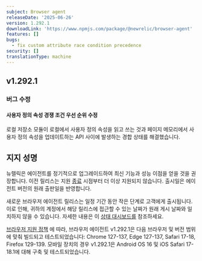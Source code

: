 ```yaml
---
subject: Browser agent
releaseDate: '2025-06-26'
version: 1.292.1
downloadLink: 'https://www.npmjs.com/package/@newrelic/browser-agent'
features: []
bugs:
  - fix custom attribute race condition precedence
security: []
translationType: machine
---
```


## v1.292.1

### 버그 수정

#### 사용자 정의 속성 경쟁 조건 우선 순위 수정

로컬 저장소 모듈이 로컬에서 사용자 정의 속성을 읽고 쓰는 것과 페이지 메모리에서 사용자 정의 속성을 업데이트하는 API 사이에 발생하는 경합 상태를 해결했습니다.

## 지지 성명

뉴렐릭은 에이전트를 정기적으로 업그레이드하여 최신 기능과 성능 이점을 얻을 것을 권장합니다. 이전 릴리스는 지원 [종료](https://docs.newrelic.com/docs/browser/browser-monitoring/getting-started/browser-agent-eol-policy/) 시점부터 더 이상 지원되지 않습니다. 출시일은 에이전트 버전의 원래 출판일을 반영합니다.

새로운 브라우저 에이전트 릴리스는 일정 기간 동안 작은 단계로 고객에게 출시됩니다. 이로 인해, 귀하의 계정에서 해당 릴리스에 접근할 수 있는 날짜가 원래 게시 날짜와 일치하지 않을 수 있습니다. 자세한 내용은 이 [상태 대시보드를](https://newrelic.github.io/newrelic-browser-agent-release/) 참조하세요.

[브라우저 지원 정책](https://docs.newrelic.com/docs/browser/new-relic-browser/getting-started/compatibility-requirements-browser-monitoring/#browser-types) 에 따라, 브라우저 에이전트 v1.292.1은 다음 브라우저 및 버전 범위에 맞춰 빌드되고 테스트되었습니다: Chrome 127-137, Edge 127-137, Safari 17-18, Firefox 129-139. 모바일 장치의 경우 v1.292.1은 Android OS 16 및 iOS Safari 17-18.1에 대해 구축 및 테스트되었습니다.